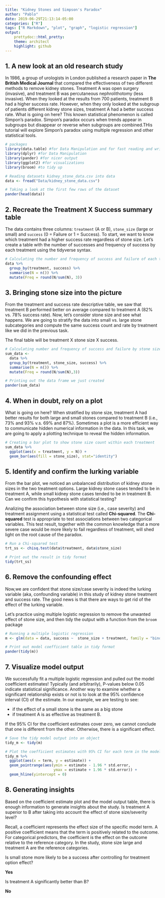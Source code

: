```yaml
---
title: "Kidney Stones and Simpson's Paradox"
author: "Pablo"
date: 2019-06-29T21:13:14-05:00
categories: ["R"]
tags: ["R Markdown", "plot", "graph", "logistic regression"]
output:
    prettydoc::html_pretty:
    theme: architect
    highlight: github
---
```


## 1. A new look at an old research study

In 1986, a group of urologists in London published a research paper in **The British Medical Journal** that compared the effectiveness of two different methods to remove kidney stones. Treatment A was open surgery (invasive), and treatment B was percutaneous nephrolithotomy (less invasive). When they looked at the results from 700 patients, treatment B had a higher success rate. However, when they only looked at the subgroup of patients different kidney stone sizes, treatment A had a better success rate. What is going on here? This known statistical phenomenon is called Simpon’s paradox. Simpon's paradox occurs when trends appear in subgroups but disappear or reverse when subgroups are combined.THis tutorial will explore Simpon’s paradox using multiple regression and other statistical tools.

```r
# packages
library(data.table) #for Data Manipulation and for fast reading and writing data
library(dplyr) #for Data Manipulation
library(pander) #for nicer output
library(ggplot2) #for visualizations
library(broom) #to tidy up

# Reading datasets kidney_stone_data.csv into data
data <- fread("Data/kidney_stone_data.csv")

# Taking a look at the first few rows of the dataset
pander(head(data))
```
## 2. Recreate the Treatment X Success summary table

The data contains three columns: `treatment` (A or B), `stone_size` (large or small) and `success` (0 = Failure or 1 = Success). To start, we want to know which treatment had a higher success rate regardless of stone size. Let's create a table with the number of successes and frequency of success by each treatment using the tidyverse syntax.
```r
# Calculating the number and frequency of success and failure of each treatment 
data %>% 
  group_by(treatment, success) %>%
  summarise(N = n()) %>% 
  mutate(Freq = round(N/sum(N), 3))
```
## 3. Bringing stone size into the picture

From the treatment and success rate descriptive table, we saw that treatment B performed better on average compared to treatment A (82% vs. 78% success rate). Now, let's consider stone size and see what happens. We are going to stratify the data into small vs. large stone subcategories and compute the same success count and rate by treatment like we did in the previous task.

The final table will be treatment X stone size X success.
```r
# Calculating number and frequency of success and failure by stone size for each treatment
sum_data <- 
  data %>% 
  group_by(treatment, stone_size, success) %>%
  summarise(N = n()) %>%
  mutate(Freq = round(N/sum(N),3))

# Printing out the data frame we just created
pander(sum_data)
```
## 4. When in doubt, rely on a plot

What is going on here? When stratified by stone size, treatment A had better results for both large and small stones compared to treatment B (i.e., 73% and 93% v.s. 69% and 87%). Sometimes a plot is a more efficient way to communicate hidden numerical information in the data. In this task, we are going to apply a plotting technique to reveal the hidden information.
```r
# Creating a bar plot to show stone size count within each treatment
sum_data %>%
  ggplot(aes(x = treatment, y = N)) + 
  geom_bar(aes(fill = stone_size), stat="identity") 
```

## 5. Identify and confirm the lurking variable

From the bar plot, we noticed an unbalanced distribution of kidney stone sizes in the two treatment options. Large kidney stone cases tended to be in treatment A, while small kidney stone cases tended to be in treatment B. Can we confirm this hypothesis with statistical testing?

Analizing the association between stone size (i.e., case severity) and treatment assignment using a statistical test called **Chi-squared**. The **Chi-squared** test is appropriate to test associations between two categorical variables. This test result, together with the common knowledge that a more severe case would be more likely to fail regardless of treatment, will shed light on the root cause of the paradox.
```r
# Run a Chi-squared test
trt_ss <- chisq.test(data$treatment, data$stone_size)

# Print out the result in tidy format 
tidy(trt_ss)
```
## 6. Remove the confounding effect

Now,we are confident that stone size/case severity is indeed the lurking variable (aka, confounding variable) in this study of kidney stone treatment and success rate. The good news is that there are ways to get rid of the effect of the lurking variable.

Let's practice using multiple logistic regression to remove the unwanted effect of stone size, and then tidy the output with a function from the `broom` package

```r
# Running a multiple logistic regression
m <- glm(data = data, success ~  stone_size + treatment, family = "binomial")

# Print out model coefficient table in tidy format
pander(tidy(m))
```
## 7. Visualize model output

We successfully fit a multiple logistic regression and pulled out the model coefficient estimates! Typically (and arbitrarily), P-values below 0.05 indicate statistical significance. Another way to examine whether a significant relationship exists or not is to look at the 95% confidence interval (CI) of the estimate. In our example, we are testing to see:

* if the effect of a small stone is the same as a big stone
* if treatment A is as effective as treatment B.

If the 95% CI for the coefficient estimates cover zero, we cannot conclude that one is different from the other. Otherwise, there is a significant effect.

```r
# Save the tidy model output into an object
tidy_m <- tidy(m)

# Plot the coefficient estimates with 95% CI for each term in the model
tidy_m %>%
  ggplot(aes(x = term, y = estimate)) + 
  geom_pointrange(aes(ymin = estimate - 1.96 * std.error, 
                      ymax = estimate + 1.96 * std.error)) +
  geom_hline(yintercept = 0)
```

## 8. Generating insights

Based on the coefficient estimate plot and the model output table, there is enough information to generate insights about the study. Is treatment A superior to B after taking into account the effect of stone size/severity level?

Recall, a coefficient represents the effect size of the specific model term. A positive coefficient means that the term is positively related to the outcome. For categorical predictors, the coefficient is the effect on the outcome relative to the reference category. In the study, stone size large and treatment A are the reference categories.

Is small stone more likely to be a success after controlling for treatment option effect?

 **Yes**

Is treatment A significantly better than B?

 **No**
